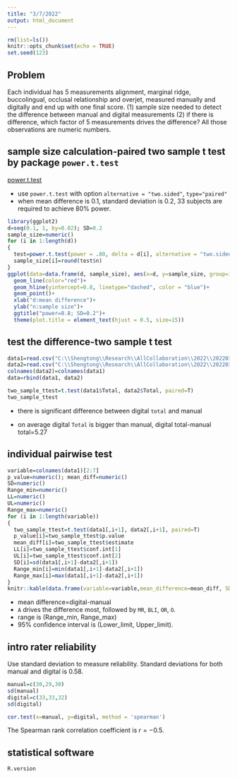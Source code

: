 ```yaml
---
title: "3/7/2022"
output: html_document
---
```


```r
rm(list=ls())
knitr::opts_chunk$set(echo = TRUE)
set.seed(123)
```





## Problem 

Each individual has 5 measurements alignment, marginal ridge, buccolingual, occlusal relationship and overjet, measured manually and digitally and end up with one final score. (1) sample size needed to detect the difference between manual and digital measurements (2) if there is difference, which factor of 5 measurements drives the difference? All those observations are numeric numbers. 

## sample size calculation-paired two sample t test by  package `power.t.test`

[power.t.test](https://stat.ethz.ch/R-manual/R-devel/library/stats/html/power.t.test.html)

* use `power.t.test` with option `alternative = "two.sided"`, `type="paired"`
* when mean difference is 0.1, standard deviation is 0.2, 33 subjects are required to achieve 80% power. 


```r
library(ggplot2)
d=seq(0.1, 1, by=0.02); SD=0.2
sample_size=numeric()
for (i in 1:length(d))
{
  test=power.t.test(power = .80, delta = d[i], alternative = "two.sided", sig.level=0.05, sd=SD, type="paired") # paired two sample t test 
  sample_size[i]=round(test$n)
}
ggplot(data=data.frame(d, sample_size), aes(x=d, y=sample_size, group=1)) +
  geom_line(color="red")+
  geom_hline(yintercept=0.8, linetype="dashed", color = "blue")+
  geom_point()+
  xlab("d:mean difference")+
  ylab("n:sample size")+
  ggtitle("power=0.8; SD=0.2")+
  theme(plot.title = element_text(hjust = 0.5, size=15))

```

## test the difference-two sample t test 

```r
data1=read.csv("C:\\Shengtong\\Research\\AllCollaboration\\2022\\202203\\Lisa\\ABO Model Scores from digital CR-E through Ortho Share 360.csv")
data2=read.csv("C:\\Shengtong\\Research\\AllCollaboration\\2022\\202203\\Lisa\\ABO Model Scores from Manual Measurement using ABO Gauge.csv")
colnames(data2)=colnames(data1)
data=rbind(data1, data2)
```

```r
two_sample_ttest=t.test(data1$Total, data2$Total, paired=T)
two_sample_ttest
```

* there is significant difference between digital `total` and manual 

* on average  digital `Total` is bigger than manual, digital total-manual total=5.27 


## individual pairwise test 

```r
variable=colnames(data1)[2:7]
p_value=numeric(); mean_diff=numeric()
SD=numeric()
Range_min=numeric()
LL=numeric()
UL=numeric()
Range_max=numeric()
for (i in 1:length(variable))
{
  two_sample_ttest=t.test(data1[,i+1], data2[,i+1], paired=T)
  p_value[i]=two_sample_ttest$p.value
  mean_diff[i]=two_sample_ttest$estimate
  LL[i]=two_sample_ttest$conf.int[1]
  UL[i]=two_sample_ttest$conf.int[2]
  SD[i]=sd(data1[,i+1]-data2[,i+1])
  Range_min[i]=min(data1[,i+1]-data2[,i+1])
  Range_max[i]=max(data1[,i+1]-data2[,i+1])
}
knitr::kable(data.frame(variable=variable,mean_difference=mean_diff, SD=SD, p_value=p_value, Range_min=Range_min, Range_max=Range_max, Lower_limit=LL, Upper_limit=UL))
```


* mean difference=digital-manual 
* `A` drives the difference most, followed by `MR`, `BLI`, `OR`, `O`.  
* range is (Range_min, Range_max)
* 95% confidence interval is (Lower_limit, Upper_limit). 


## intro rater reliability 

Use standard deviation to measure reliability. Standard deviations for both manual and digital is 0.58.  

```r
manual=c(30,29,30)
sd(manual)
digital=c(33,33,32)
sd(digital)

cor.test(x=manual, y=digital, method = 'spearman')
```
The Spearman rank correlation coefficient is $r=-0.5$. 

## statistical software 

```r
R.version
```
